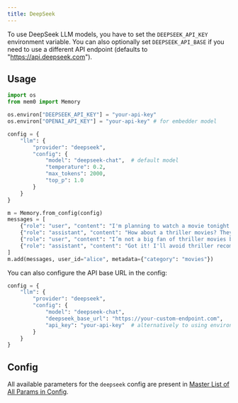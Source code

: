 ```yaml
---
title: DeepSeek
---
```


<Snippet file="security-compliance.mdx" />

To use DeepSeek LLM models, you have to set the `DEEPSEEK_API_KEY` environment variable. You can also optionally set `DEEPSEEK_API_BASE` if you need to use a different API endpoint (defaults to "https://api.deepseek.com").

## Usage

```python
import os
from mem0 import Memory

os.environ["DEEPSEEK_API_KEY"] = "your-api-key"
os.environ["OPENAI_API_KEY"] = "your-api-key" # for embedder model

config = {
    "llm": {
        "provider": "deepseek",
        "config": {
            "model": "deepseek-chat",  # default model
            "temperature": 0.2,
            "max_tokens": 2000,
            "top_p": 1.0
        }
    }
}

m = Memory.from_config(config)
messages = [
    {"role": "user", "content": "I'm planning to watch a movie tonight. Any recommendations?"},
    {"role": "assistant", "content": "How about a thriller movies? They can be quite engaging."},
    {"role": "user", "content": "I’m not a big fan of thriller movies but I love sci-fi movies."},
    {"role": "assistant", "content": "Got it! I'll avoid thriller recommendations and suggest sci-fi movies in the future."}
]
m.add(messages, user_id="alice", metadata={"category": "movies"})
```

You can also configure the API base URL in the config:

```python
config = {
    "llm": {
        "provider": "deepseek",
        "config": {
            "model": "deepseek-chat",
            "deepseek_base_url": "https://your-custom-endpoint.com",
            "api_key": "your-api-key"  # alternatively to using environment variable
        }
    }
}
```

## Config

All available parameters for the `deepseek` config are present in [Master List of All Params in Config](../config).